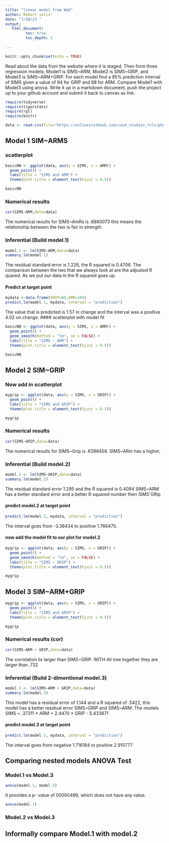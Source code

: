 ```yaml
---
title: "linear model from Web"
author: Robert solis"
date: "7/10/23 "
output:
   html_document:
         toc: true
         toc_depth: 5
        
---
```


```r
knitr::opts_chunk$set(echo = TRUE)
```

Read about the data from the website where it is staged.  Then form three regression models; Model1 is SIMS~ARM, Model2 is SIMS~GRIP, and Model3 is SIMS~ARM+GRIP. For each model find a 95% prediction interval of SIMS given a value of 94  for GRIP and 88 for ARM. Compare Model1 with Model3 using anova. Write it up in a markdown document, push the project up to your github account and submit it back to canvas as link. 

 


```r
require(tidyverse)
require(tigerstats)
require(rgl)
require(knitr)

```

```r
data <- read.csv(file="https://onlinestatbook.com/case_studies_rvls/physical_strength/data.txt",sep="",header=TRUE)  

```

## Model 1 SIM~ARMS


  


### scatterplot

```r
basicNN <- ggplot(data, aes(y = SIMS, x = ARM)) +
  geom_point() +
  labs(title = "SIMS and ARM") +
  theme(plot.title = element_text(hjust = 0.5))

basicNN
```

### Numerical results
```r
cor(SIMS~ARM,data=data)
```
The numerical results for SIMS~AmRs is .6860073 this means the relationship between the two is fair in strength. 

### Inferential  (Build model.1)
```r
model.1 <- lm(SIMS~ARM,data=data)
summary.lm(model.1)
```
The residual standard error is 1.226, the R squared is 0.4706. The comparison between the two that we always look at are the adjusted R quared. As we put our data in the R squared goes up.

#### Predict at target point

```r
mydata <-data.frame(GRIP=88,ARM=104)
predict.lm(model.1, mydata, interval = "prediction")
```


The value that is predicted is 1.57 in change and the interval was a positive 4.02 on change.
#### scatterplot with model fit
  

```r
basicNN <- ggplot(data, aes(y = SIMS, x = ARM)) +
  geom_point() +
  geom_smooth(method = "lm", se = FALSE) +
  labs(title = "SIMS ~ ARM") +
  theme(plot.title = element_text(hjust = 0.5))

basicNN

```



## Model 2 SIM~GRIP




### Now add in scatterplot
```r
mygrip <- ggplot(data, aes(y = SIMS, x = GRIP)) +
  geom_point() +
  labs(title = "SIMS and GRIP") +
  theme(plot.title = element_text(hjust = 0.5))

mygrip
```

### Numerical results 
```r
cor(SIMS~GRIP,data=data)
```
The numerical results for SIMS~Grip is .6398458. SIMS~ARm has a higher,


### Inferential  (Build model.2)
```r
model.2 <- lm(SIMS~GRIP,data=data)
summary.lm(model.2)
```  
The residual standard error 1.295 and the R squared is 0.4094 SIMS~ARM has a better standard error and a better R squared number then SIMS`GRIp

#### predict model.2 at target point
```r
predict.lm(model.2, mydata, interval = "prediction")
```
The interval goes from -3.38434 to positive 1.766475.

#### now add the model fit to our plot for model.2
```r
mygrip <- ggplot(data, aes(y = SIMS, x = GRIP)) +
  geom_point() +
  geom_smooth(method = "lm", se = FALSE) +
  labs(title = "SIMS ~ GRIP") +
  theme(plot.title = element_text(hjust = 0.5))

mygrip

```  


## Model 3 SIM~ARM+GRIP
```r
mygrip <- ggplot(data, aes(y = SIMS, x = GRIP)) +
  geom_point() +
  labs(title = "SIMS and GRIP") +
  theme(plot.title = element_text(hjust = 0.5))

mygrip
```

### Numerical results (cor)
```r
cor(SIMS~ARM + GRIP,data=data)
```
The correlation lis larger than SIMS~GRIP. WITH All tree together they are larger than .732
  
### Inferential  (Build 2-dimentional model.3)
```r
model.3 <- lm(SIMS~ARM + GRIP,data=data)
summary.lm(model.3)
```  
This model has a residual error of 1.144 and a R squared of .5422, this model has a better residual error SIMS~GRIP and SIMS~ARM. The models SIMS = .37311 * ARM + 2.4470 * GRIP - 5.433871

#### predict model.3 at target point
```r
predict.lm(model.3, mydata, interval = "prediction")
```  
The interval  goes from negative 1.716184 to positive 2.915777

## Comparing nested models ANOVA Test


### Model.1 vs Model.3

```r
anova(model.1, model.3)
```
It provides a p- value of 00000499, which does not have any value.

```r
anova(model.1)
```


### Model.2 vs Model.3

## Informally compare Model.1 with model.2

